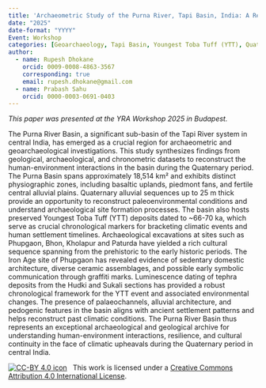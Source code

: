 ```yaml
---
title: 'Archaeometric Study of the Purna River, Tapi Basin, India: A Review'
date: "2025"
date-format: "YYYY"
Event: Workshop
categories: [Geoarchaeology, Tapi Basin, Youngest Toba Tuff (YTT), Quaternary period, Alluvial deposit]
author: 
  - name: Rupesh Dhokane
    orcid: 0009-0008-4863-3567
    corresponding: true
    email: rupesh.dhokane@gmail.com
  - name: Prabash Sahu
    orcid: 0000-0003-0691-0403
---
```


*This paper was presented at the YRA Workshop 2025 in Budapest.*

The Purna River Basin, a significant sub-basin of the Tapi River system in central India, has emerged as a crucial region for archaeometric and geoarchaeological investigations. This study synthesizes findings from geological, archaeological, and chronometric datasets to reconstruct the human-environment interactions in the basin during the Quaternary period. The Purna Basin spans approximately 18,514 km² and exhibits distinct physiographic zones, including basaltic uplands, piedmont fans, and fertile central alluvial plains. Quaternary alluvial sequences up to 25 m thick provide an opportunity to reconstruct paleoenvironmental conditions and understand archaeological site formation processes. The basin also hosts preserved Youngest Toba Tuff (YTT) deposits dated to ~66-70 ka, which serve as crucial chronological markers for bracketing climatic events and human settlement timelines. Archaeological excavations at sites such as Phupgaon, Bhon, Kholapur and Paturda have yielded a rich cultural sequence spanning from the prehistoric to the early historic periods. The Iron Age site of Phupgaon has revealed evidence of sedentary domestic architecture, diverse ceramic assemblages, and possible early symbolic communication through graffiti marks. Luminescence dating of tephra deposits from the Hudki and Sukali sections has provided a robust chronological framework for the YTT event and associated environmental changes. The presence of palaeochannels, alluvial architecture, and pedogenic features in the basin aligns with ancient settlement patterns and helps reconstruct past climatic conditions. The Purna River Basin thus represents an exceptional archaeological and geological archive for understanding human-environment interactions, resilience, and cultural continuity in the face of climatic upheavals during the Quaternary period in central India.

[![CC-BY 4.0 icon](https://i.creativecommons.org/l/by/4.0/88x31.png)](http://creativecommons.org/licenses/by/4.0/)&nbsp;&nbsp; This work is licensed under a [Creative Commons Attribution 4.0 International License](https://creativecommons.org/licenses/by/4.0/). 
